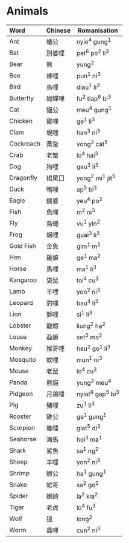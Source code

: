 # Animals

| Word      | Chinese | Romanisation    |
|:-----------|---------|-----------------|
| Ant       | 蟻公    | nyie<sup>4</sup> gung<sup>1</sup>     |
| Bat       | 別婆哩  | pet<sup>6</sup> po<sup>2</sup> li<sup>3</sup>    |
| Bear      | 熊      | yung<sup>2</sup>           |
| Bee       | 蜂哩    | pun<sup>1</sup> ni<sup>3</sup>     |
| Bird      | 鳥哩    | diau<sup>1</sup> li<sup>3</sup>       |
| Butterfly | 蝴蝶哩  | fu<sup>2</sup> tiap<sup>6</sup> bi<sup>3</sup>   |
| Cat       | 貓公    | meu<sup>4</sup> gung<sup>1</sup>      |
| Chicken   | 雞哩    | ge<sup>1</sup> li<sup>3</sup>         |
| Clam      | 蜆哩    | han<sup>3</sup> ni<sup>3</sup>        |
| Cockroach | 黃蚻    | vong<sup>2</sup> cat<sup>5</sup>      |
| Crab      | 老蟹    | lo<sup>4</sup> hai<sup>3</sup>        |
| Dog       | 狗哩    | geu<sup>3</sup> li<sup>3</sup>        |
| Dragonfly | 揚尾囗  | yong<sup>2</sup> mi<sup>1</sup> jit<sup>5</sup>  |
| Duck      | 鴨哩    | ap<sup>5</sup> bi<sup>3</sup>         |
| Eagle     | 鷂婆    | yeu<sup>4</sup> po<sup>2</sup>        |
| Fish      | 魚哩    | m<sup>2</sup> ni<sup>3</sup>          |
| Fly       | 烏蠅    | vu<sup>1</sup> yin<sup>2</sup>        |
| Frog      | 𧊅哩    | guai<sup>3</sup> li<sup>3</sup>       |
| Gold Fish | 金魚    | gim<sup>1</sup> m<sup>2</sup>         |
| Hen       | 雞嫲    | ge<sup>1</sup> ma<sup>2</sup>         |
| Horse     | 馬哩    | ma<sup>1</sup> li<sup>3</sup>         |
| Kangaroo  | 袋鼠    | toi<sup>4</sup> cu<sup>3</sup>        |
| Lamb      | 羊哩    | yon<sup>2</sup> ni<sup>3</sup>       |
| Leopard   | 豹哩    | bau<sup>4</sup> li<sup>3</sup>        |
| Lion      | 獅哩    | si<sup>1</sup> li<sup>3</sup>         |
| Lobster   | 龍蝦    | liung<sup>2</sup> ha<sup>2</sup>      |
| Louse     | 蝨嫲    | set<sup>5</sup> ma<sup>2</sup>        |
| Monkey    | 猴哥哩  | heu<sup>2</sup> go<sup>1</sup> li<sup>3</sup>    |
| Mosquito  | 蚊哩    | mun<sup>1</sup> ni<sup>3</sup>        |
| Mouse     | 老鼠    | lo<sup>4</sup> cu<sup>3</sup>         |
| Panda     | 熊貓    | yung<sup>2</sup> meu<sup>4</sup>      |
| Pidgeon   | 月鴿哩  | nyiat<sup>6</sup> gap<sup>5</sup> bi<sup>3</sup> |
| Pig       | 豬哩    | zu<sup>1</sup> li<sup>3</sup>         |
| Rooster   | 雞公    | ge<sup>1</sup> gung<sup>1</sup>       |
| Scorpion  | 蠍哩    | giat<sup>5</sup> di<sup>3</sup>       |
| Seahorse  | 海馬    | hoi<sup>3</sup> ma<sup>1</sup>        |
| Shark     | 鯊魚    | sa<sup>1</sup> ng<sup>2</sup>         |
| Sheep     | 羊哩    | yon<sup>2</sup> ni<sup>3</sup>        |
| Shrimp    | 蝦公    | ha<sup>1</sup> gung<sup>1</sup>       |
| Snake     | 蛇哥    | sa<sup>2</sup> go<sup>1</sup>         |
| Spider    | 蝲䗁    | la<sup>2</sup> kia<sup>2</sup>        |
| Tiger     | 老虎    | lo<sup>4</sup> fu<sup>3</sup>         |
| Wolf      | 狼      | long<sup>2</sup>           |
| Worm      | 蟲哩    | cun<sup>2</sup> ni<sup>3</sup>        |
